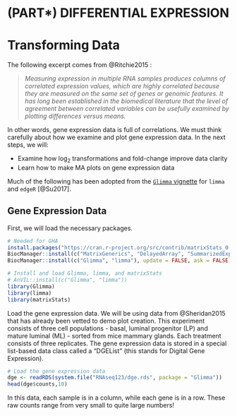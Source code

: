 # (PART\*) DIFFERENTIAL EXPRESSION {-}

# Transforming Data

The following excerpt comes from @Ritchie2015 :

> _Measuring expression in multiple RNA samples produces columns of correlated expression values, which are highly correlated because they are measured on the same set of genes or genomic features. It has long been established in the biomedical literature that the level of agreement between correlated variables can be usefully examined by plotting differences versus means._

In other words, gene expression data is full of correlations. We must think carefully about how we examine and plot gene expression data. In the next steps, we will:

- Examine how $\log_{2}$ transformations and fold-change improve data clarity
- Learn how to make MA plots on gene expression data

Much of the following has been adopted from the [`Glimma` vignette](https://bioconductor.org/packages/release/bioc/vignettes/Glimma/inst/doc/limma_edger.html) for `limma` and `edgeR` [@Su2017].

## Gene Expression Data

First, we will load the necessary packages.

```r
# Needed for GHA
install.packages("https://cran.r-project.org/src/contrib/matrixStats_0.61.0.tar.gz", repo=NULL, type="source")
BiocManager::install(c("MatrixGenerics", "DelayedArray", "SummarizedExperiment"), update = FALSE, ask = FALSE)
BiocManager::install(c("Glimma", "limma"), update = FALSE, ask = FALSE)
```

```r
# Install and load Glimma, limma, and matrixStats
# AnVIL::install(c("Glimma", "limma"))
library(Glimma)
library(limma)
library(matrixStats)
```

Load the gene expression data. We will be using data from @Sheridan2015 that has already been vetted to demo plot creation. This experiment consists of three cell populations - basal, luminal progenitor (LP) and mature luminal (ML) - sorted from mice mammary glands. Each treatment consists of three replicates. The gene expression data is stored in a special list-based data class called a "DGEList" (this stands for Digital Gene Expression).

```r
# Load the gene expression data
dge <- readRDS(system.file("RNAseq123/dge.rds", package = "Glimma"))
head(dge$counts,10)
```

In this data, each sample is in a column, while each gene is in a row. These raw counts range from very small to quite large numbers!
